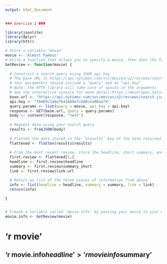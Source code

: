 ```yaml
---
output: html_document
---
```



```r
### Exercise 1 ###

library(jsonlite)
library(dplyr)
library(httr)

# Store a variable "movie"
movie <- 'Almost Famous'
# Write a function that allows you to specify a movie, then does the following:
GetReview <- function(movie) {
  
  # Construct a search query using YOUR api key
  # The base URL is https://api.nytimes.com/svc/movies/v2/reviews/search.json?
  # Your parameters should include a "query" and an "api_key"
  # Note: the HTTR library will take care of spaces in the arguments
  # See the interactive console for more detail:https://developer.nytimes.com/movie_reviews_v2.json#/Console/GET/reviews/search.json
  base.url <- "https://api.nytimes.com/svc/movies/v2/reviews/search.json?"
  api.key <- "f0489c3a6ef641669e7cb40cea06eaf9"
  query.params <- list(query = movie, api_key = api.key)
  response <- GET(base.url, query = query.params)
  body <- content(response, "text")
  
  # Request data using your search query
  results <- fromJSON(body)
  
  # Flatten the data stored in the `$results` key of the data returned to you
  flattened <- flatten(results$results)
  
  # From the most recent review, store the headline, short summary, and link to full article each in their own variables
  first.review <- flattened[1,]
  headline <- first.review$headline
  summary <- first.review$summary_short
  link <- first.review$link.url

  # Return an list of the three pieces of information from above
  info <- list(headline = headline, summary = summary, link = link)
  return(info)
  
}


# Create a variable called `movie.info` by passing your movie to your GetReview function
movie.info <- GetReview(movie)
```
# 'r movie'
## 'r movie.info$headline'
> 'r movieinfo$summary'
